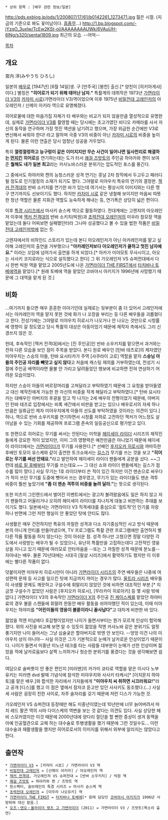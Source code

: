  * 상위 항목 : [배우 관련 정보/일본]

http://pds.exblog.jp/pds/1/200807/17/61/b0142261_1273471.jpg
젊은 시절. (지금의 기준으로 봐도 꽃미남이다. [[흠좀무]]...)
http://1.bp.blogspot.com/-jYzqO_3uxlw/TcEw2KSt-oI/AAAAAAAAUWk/6VAuUH-6lNg/s320/sentai1809.jpg
최근의 모습. --어억--

[[목차]]

== 개요 ==
宮内 洋(みやうち ひろし)

일본의 [[배우]]로 [1947년] [6월 14일]생. 구 [만주국] [봉천] 출신.[* 양친이 [히키아게샤]이다.] 별칭은 '''"히어로가 되기 위해 태어난 남자."''' 특촬계의 데뷔작은 1973년 [[가면라이더 V3]]의 [[카자미 시로]](가면라이더 V3)역이었으며 이후 1975년 [[비밀전대 고레인저]]의 아오레인저 / 신메이 아키라 역으로 유명해졌다.

히어로물에 대한 마음가짐 자체가 타 배우와는 비교가 되지 않을만큼 열성적으로 유명한데, 실제로 [[가면라이더 V3]]를 촬영할 때는 당시에는 초고가였던 비디오 카메라를 사서 자신의 동작을 연구하며 가장 멋진 액션을 남기려고 했으며, 가장 위급한 순간에만 V3로 변신해서 싸워야 한다! 라고 말하며 극중 V3의 비중이 아닌 [[카자미 시로]]의 비중을 높이게 된다. 물론 이런 연출은 당시 엄청난 성공을 거두었다.

특히 '''껄렁껄렁하고 능구렁이 같은 이미지지만 무슨 사건이 일어나면 일사천리로 해결하는 [[먼치킨]] 히어로'''를 연기하는데는 도가 터서 [[쾌걸 즈밧토]]의 주인공 하야카와 켄이 보여준 '''뭘해도 내가 일본 최고'''라는 카사노바스러운 분위기는 압도적인 포스를 풍긴다. 

그 중에서도 하야카와 켄의 능청스러운 성격 연기는 훗날 2차 창작에서 두고두고 패러디될 정도로 인기절정의 소재가 되기도 했다. 그야말로 미야우치 특유의 연기의 결정판. [[잭커 전격대]]의 반바 소키치를 연기한 바가 있는데 여기서는 평상시의 이미지와는 다른 맹구 연기까지도 선보이기도 했다. 하지만 [[카자미 시로]] 같은 냉철해 보이지만 마음씨 따뜻한 청년 역할은 물론 지휘관 역할도 능숙하게 해내는 등, 연기폭은 상당히 넓은 편이다.

이후 [[레스큐 폴리스 시리즈|특경 시리즈]]에서 마사키 슌스케 역으로 활동하였다. 전대계에는 고렌쟈의 아오레인저 이후에 [[잭커 전격대]]의 반바 소키치(빅원)과 [[초력전대 오레인저]]의 미우라 참모장 역을 맡았는데 둘다 어찌보면 실패했던터라 그나마 성공했다고 볼 수 있을 법한 작품은 [[비밀전대 고레인저]]밖에 없는 듯.

고렌쟈에서의 비하인드 스토리가 있는데 본디 아오레인저가 아닌 아카레인저를 맡고 싶어해 고레인저의 출연을 거부했으나 '''"아카레인저보다 아오레인저가 쿨하고 멋진 남자예요."''' 이라는 꼬임에 넘어가서 출연을 하게 되었다.[* 아카가 미야모토 무사시이고, 아오는 사사키 코지로라는 식으로 설득했다고 한다] 그 뒤 가오레인저 VS 슈퍼전대에서 다시 한번 빅원 역을 맡았고 2005년도에 나온 [[가면라이더 THE FIRST]]에서 [[타치바나 토베에]]역을 맡았다.[* 원래 토베에 역을 맡았던 코바야시 아키지가 1996년에 사망했기 때문에 그 대역을 맡게 된 것.]

== 비화 ==
...여기까지 들으면 매우 훈훈한 이야기인데 실제로는 뒷부분이 좀 더 있어서 고레인저에서는 아카레인저 역을 맡지 못한 것에 화가 나 꼬장을 부리는 등 다른 배우들을 괴롭혔다고 한다. 전성기에는 그야말로 미야우치 히로시가 나오거나 안 나오는 것만으로 시청률에 영향이 갈 정도였고 당시 특촬의 대상은 아동이었기 때문에 제작자 측에서도 그리 신경쓰지 않은 것. 

헌데, 후속작인 [잭커 전격대]에서는 [진 주인공]인 반바 소우키치를 맡으면서 과거와는 전혀 다른 모습을 보인 점이 주목을 받았다. 본디 원로 배우인 [탄바 테츠로]의 제자였던 미야우치는 스승의 아들, 탄바 요시타카가 주역 [사쿠라이 고로] 역할을 맡자 '''스승님 아들의 주인공 자리를 빼앗고 싶지 않다'''고 처음에 캐스팅 제의를 거부하였는데, 전성기 시절에 주인공 배역이라면 물불 안 가리고 달려들었던 행보에 비교하면 전혀 연상하기 어려운 모습이었다.

하지만 스승이 아들의 버르장머리를 고쳐달라고 부탁하였기 때문에 그 요청을 받아들였고 대신 제작진에게 가능한 한 자신의 비중을 작게 해달라고 부탁하였다.[* 탄바 요시타카는 대배우인 아버지의 후광을 믿고 막 나가는 2세 배우의 전형이었기 때문에, 아버지인 탄바 테츠로 입장에서는 비록 세간에서 비판을 받고는 있으나 배우로서의 자세 하나만큼은 일류급인 제자 미야우치에게 아들의 선도를 부탁하였을 것이라는 의견이 있다.] 허나, 역으로 반바 소우키치를 연기하면서 시청률 저하로 고전하던 잭커가 어느정도 살아남을 수 있는 기회를 제공하여 프로그램 존속의 일등공신으로 평가받고 있다.

또 한편으로 히어로는 무기를 써서는 안된다는 미학을 [[헤이세이 라이더]] 시리즈의 제작진들에게 강요한 적이 있었지만, 이미 그의 영향력은 예전만큼은 아니었기 때문에 헤이세이 라이더에서는 [[가면라이더]]가 무기를 사용한다.[* 선배인 [[후지오카 히로시]]와 까마득한 후배인 토모이 유스케와 같이 출연한 토크쇼에서는 [[길스]]가 무기를 쓰는 것을 보고 '''"히어로는 무기를 써선 안돼요."'''라고 발언하여 헤이세이 라이더 팬들에게 공분을 샀다. ~~그런데 [[X 라이더|바로 밑 후배]]부터 무기를 쓰는데요.~~ 그 대신 쇼와 라이더 팬들에게는 길스가 점수를 많이 땄다.] 사실 무기는 1호 라이더부터 쓴 적이 있긴 하지만 이건 맨손으로 싸우다가 적이 쓰던 무기를 도중에 뺏어서 쓰는 경우였고, 무기가 있는 라이더들도 맨손 격투 비중이 훨씬 높았기에 '''"좀 더 맨손 격투의 비중을 늘려 달라."'''는 뜻으로 생각된다.

또한 미츠이 그린랜드에서 벌어진 이벤트에서는 광고차 불려왔음에도 일은 하지 않고 자기 팬들하고 어울리거나 오히려 헤이세이 라이더를 지나치게 대놓고 비판하는 추태를 보이기도 했다. 일본에서는 가면라이더 V3 직격세대를 중심으로 '컬트적'인 인기를 자랑하나 반면에 그런 저런 행실이 안 좋았던 탓에 안티도 많다.

사생활은 매우 건전하지만 특유의 까칠한 성격과 다소 자기중심적인 사고 방식 때문에 본의 아니게 안티를 만들어냈으며, TV 프로그램도 특촬 관련 프로그램에만 출연하지 별다른 작품 활동을 하지 않는다는 것이 아쉬운 점. 성격 하나만 고쳤으면 정말 다양한 각도에서 사랑받는 배우가 될 수 있었으나, 유난히 특촬만을 고집하는데다 고전적인 영웅상을 지니고 있기 때문에 여러모로 안타까움을 --또는 그 까칠한 성격 때문에 분노를-- 자아내는 배우. 물론 70년대에는 시대극 [필살 시리즈]에서 활약하기도 했지만 이 이후에는 별다른 작품이 없다.

덧붙이자면 미야우치 히로시만이 아니라 [[가면라이더 시리즈]]의 주연 배우들은 나중에 여성편력 문제 등 사고를 일으킨 탓에 지금까지 까이는 경우가 많다. [[울트라 시리즈]] 배우들이 사생활 문제도 깨끗하고 구설수에 휘말리지 않았던 것에 비하면 대조적인 부분.[* 지금껏 구설수가 없었던 사람은 [후지오카 히로시], [무라카미 히로아키] 등 몇 사람 밖에 없다.] 가면라이더 V3의 후속작인 [[가면라이더 X]]의 주인공 [[진 케이스케]]를 맡았던 하야미 료의 경우 불륜 스캔들에 휘말려 한동안 배우 활동을 쉬어야했던 적이 있는데, 이때 미야우치는 하야미를 '''"어린이들의 영웅이 불륜이라니 꼴사납다"'''고 대차게 비판한 바 있다.

젊었을 적엔 미남에다 호감형이었지만 나이가 들면서부터는 뭔가 모르게 인상이 험악해졌다. 위의 사진을 비교해 보면 알 수 있듯이 젊었을 적엔 카사노바 같은 분위기도 얼핏 풍기지만 나이 들어서는 그냥 심술궂은 할아버지로 밖엔 안 보인다. --엉엉 이건 나의 미야우치 상이 아니야-- 사실 이것은 그가 기본적으로 눈매가 날카로운 인상이었기 때문이다. 나이가 들면서 미중년 미노년 테크를 타는 사람들 대부분이 눈매가 선한 인상이며 젊었을 적에 날카로움보다 살짝 느끼하거나 청순한 분위기를 풍겼다는 것을 생각해보면 쉽다.

여담으로 술버릇이 안 좋은 편인지 [미러맨]의 카가미 쿄타로 역할을 맡은 이시다 노부유키는 미러맨 dvd 발매 기념식에 참석한 미야우치와 사사키 타케시[* [이치몬지 하야토]를 맡은 배우.]와 합석한 자리에서 기자들에게 '''"미야우치 씨 취하면 시끄러워요!"'''라고 공개 [디스]를 했고 이 점은 옆에서 잠자코 듣고만 있던 사사키도 동조했다.(...) 사실 세 사람은 굉장히 친한 사이로, 자주 술자리를 갖기 때문에 저런 디스가 가능한 것.

가오레인저 VS 슈퍼전대 등장때만 해도 미중년이였는데 10년만에 너무 늙어버려서 마치 레드 팔콘 역의 시마 다이스케의 역변을 보는 것 같다는 의견도 있다. 사실 상당한 헤비 스모커였지만 이것 때문에 2000년대에 양다리 절단을 할 뻔한 증상이 생겨 동맥을 아예 인공혈관으로 교체 하는 대수술로 투병생활을 했기 때문에 그런 것일수도... 이런 대수술과 재활생활을 했지만 히어로로서의 이미지를 위해서 외부에 알리지는 않았다고 한다.
== 출연작 ==

 * [[가면라이더 V3]] = [카자미 시로] / 가면라이더 V3 역
 * [[비밀전대 고레인저]] = [신메이 아키라] / 아오레인저 역
 * [[잭커 전격대]], 가오레인저 VS 슈퍼전대 = [반바 소우키치] / 빅원 역
 * [[쾌걸 즈밧토]] = 하야카와 켄 / 즈밧트 역
 * 윈스펙터, 솔브레인의 특경 시리즈 = 마사키 슌스케 역
 * [[초력전대 오레인저]] = [미우라 나오유키] 역
 * [[가면라이더 THE FIRST]] = [[타치바나 토베에]][* 원래 담당인 [[코바야시 아키지]]가 1996년 사망하여 대신 맡음.]
 * [[오즈・덴오・올라이더 렛츠 고 가면라이더]] (2011) = 가면라이더 V3 / 즈밧트(목소리 출연)
